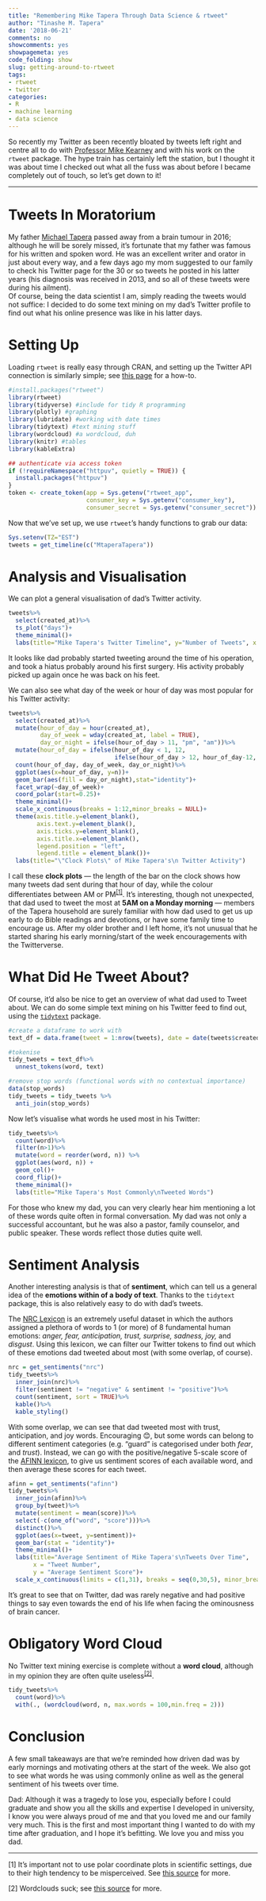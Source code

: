 ```yaml
---
title: "Remembering Mike Tapera Through Data Science & rtweet"
author: "Tinashe M. Tapera"
date: '2018-06-21'
comments: no
showcomments: yes
showpagemeta: yes
code_folding: show
slug: getting-around-to-rtweet
tags:
- rtweet
- twitter
categories:
- R
- machine learning
- data science
---
```


So recently my Twitter as been recently bloated by tweets left right and centre all to do with <a href="https://twitter.com/kearneymw">Professor Mike Kearney</a> and with his work on the `rtweet` package. The hype train has certainly left the station, but I thought it was about time I checked out what all the fuss was about before I became completely out of touch, so let's get down to it!<hr>

# Tweets In Moratorium

My father <a href="https://twitter.com/MtaperaTapera">Michael Tapera</a> passed away from a brain tumour in 2016; although he will be sorely missed, it's fortunate that my father was famous for his written and spoken word. He was an excellent writer and orator in just about every way, and a few days ago my mom suggested to our family to check his Twitter page for the 30 or so tweets he posted in his latter years (his diagnosis was received in 2013, and so all of these tweets were during his ailment).<br>Of course, being the data scientist I am, simply reading the tweets would not suffice: I decided to do some text mining on my dad's Twitter profile to find out what his online presence was like in his latter days.

# Setting Up

Loading `rtweet` is really easy through CRAN, and setting up the Twitter API connection is similarly simple; see <a href="http://rtweet.info/articles/auth.html">this page</a> for a how-to.
```r
#install.packages("rtweet")
library(rtweet)
library(tidyverse) #include for tidy R programming
library(plotly) #graphing
library(lubridate) #working with date times
library(tidytext) #text mining stuff
library(wordcloud) #a wordcloud, duh
library(knitr) #tables
library(kableExtra)
```

```r
## authenticate via access token
if (!requireNamespace("httpuv", quietly = TRUE)) {
  install.packages("httpuv")
}
token <- create_token(app = Sys.getenv("rtweet_app",
                      consumer_key = Sys.getenv("consumer_key"),
                      consumer_secret = Sys.getenv("consumer_secret"))
```

Now that we've set up, we use `rtweet`'s handy functions to grab our data:
```r
Sys.setenv(TZ="EST")
tweets = get_timeline(c("MtaperaTapera"))
```

# Analysis and Visualisation

We can plot a general visualisation of dad's Twitter activity.
```r
tweets%>%
  select(created_at)%>%
  ts_plot("days")+
  theme_minimal()+
  labs(title="Mike Tapera's Twitter Timeline", y="Number of Tweets", x = "Date")
```
It looks like dad probably started tweeting around the time of his operation, and took a hiatus probably around his first surgery. His activity probably picked up again once he was back on his feet.

We can also see what day of the week or hour of day was most popular for his Twitter activity:

```r
tweets%>%
  select(created_at)%>%
  mutate(hour_of_day = hour(created_at),
         day_of_week = wday(created_at, label = TRUE),
         day_or_night = ifelse(hour_of_day > 11, "pm", "am"))%>%
  mutate(hour_of_day = ifelse(hour_of_day < 1, 12,
                              ifelse(hour_of_day > 12, hour_of_day-12, hour_of_day)))%>%
  count(hour_of_day, day_of_week, day_or_night)%>%
  ggplot(aes(x=hour_of_day, y=n))+
  geom_bar(aes(fill = day_or_night),stat="identity")+
  facet_wrap(~day_of_week)+
  coord_polar(start=0.25)+
  theme_minimal()+
  scale_x_continuous(breaks = 1:12,minor_breaks = NULL)+
  theme(axis.title.y=element_blank(),
        axis.text.y=element_blank(),
        axis.ticks.y=element_blank(),
        axis.title.x=element_blank(),
        legend.position = "left",
        legend.title = element_blank())+
  labs(title="\"Clock Plots\" of Mike Tapera's\n Twitter Activity")
```

I call these <strong>clock plots</strong> — the length of the bar on the clock shows how many tweets dad sent during that hour of day, while the colour differentiates between AM or PM<sup><a href="#footnote-1">[1]</a></sup>. It's interesting, though not unexpected, that dad used to tweet the most at <strong>5AM on a Monday morning</strong> — members of the Tapera household are surely familiar with how dad used to get us up early to do Bible readings and devotions, or have some family time to encourage us. After my older brother and I left home, it's not unusual that he started sharing his early morning/start of the week encouragements with the Twitterverse.

# What Did He Tweet About?

Of course, it'd also be nice to get an overview of what dad used to Tweet about. We can do some simple text mining on his Twitter feed to find out, using the <a href="https://www.tidytextmining.com/tidytext.html">`tidytext`</a> package.

```r
#create a dataframe to work with
text_df = data.frame(tweet = 1:nrow(tweets), date = date(tweets$created_at), text = tweets$text, stringsAsFactors = FALSE)

#tokenise
tidy_tweets = text_df%>%
  unnest_tokens(word, text)

#remove stop words (functional words with no contextual importance)
data(stop_words)
tidy_tweets = tidy_tweets %>%
  anti_join(stop_words)
```

Now let's visualise what words he used most in his Twitter:
```r
tidy_tweets%>%
  count(word)%>%
  filter(n>1)%>%
  mutate(word = reorder(word, n)) %>%
  ggplot(aes(word, n)) +
  geom_col()+
  coord_flip()+
  theme_minimal()+
  labs(title="Mike Tapera's Most Commonly\nTweeted Words")
```
For those who knew my dad, you can very clearly hear him mentioning a lot of these words quite often in formal conversation. My dad was not only a successful accountant, but he was also a pastor, family counselor, and public speaker. These words reflect those duties quite well.

# Sentiment Analysis

Another interesting analysis is that of <strong>sentiment</strong>, which can tell us a general idea of the <strong>emotions within of a body of text</strong>. Thanks to the `tidytext` package, this is also relatively easy to do with dad's tweets.

The <a href="http://saifmohammad.com/WebPages/NRC-Emotion-Lexicon.htm">NRC Lexicon</a> is an extremely useful dataset in which the authors assigned a plethora of words to 1 (or more) of 8 fundamental human emotions: <i>anger, fear, anticipation, trust, surprise, sadness, joy,</i> and <i>disgust</i>. Using this lexicon, we can filter our Twitter tokens to find out which of these emotions dad tweeted about most (with some overlap, of course).

```r
nrc = get_sentiments("nrc")
tidy_tweets%>%
  inner_join(nrc)%>%
  filter(sentiment != "negative" & sentiment != "positive")%>%
  count(sentiment, sort = TRUE)%>%
  kable()%>%
  kable_styling()
```

With some overlap, we can see that dad tweeted most with trust, anticipation, and joy words. Encouraging 😊, but some words can belong to different sentiment categories (e.g. "guard" is categorised under both <i>fear</i>, and <i>trust</i>). Instead, we can go with the positive/negative 5-scale score of the <a href="http://www2.imm.dtu.dk/pubdb/views/publication_details.php?id=6010">AFINN lexicon</a>, to give us sentiment scores of each available word, and then average these scores for each tweet.

```r
afinn = get_sentiments("afinn")
tidy_tweets%>%
  inner_join(afinn)%>%
  group_by(tweet)%>%
  mutate(sentiment = mean(score))%>%
  select(-c(one_of("word", "score")))%>%
  distinct()%>%
  ggplot(aes(x=tweet, y=sentiment))+
  geom_bar(stat = "identity")+
  theme_minimal()+
  labs(title="Average Sentiment of Mike Tapera's\nTweets Over Time",
       x = "Tweet Number",
       y = "Average Sentiment Score")+
  scale_x_continuous(limits = c(1,31), breaks = seq(0,30,5), minor_breaks = 1:31)
```

It's great to see that on Twitter, dad was rarely negative and had positive things to say even towards the end of his life when facing the ominousness of brain cancer.

# Obligatory Word Cloud

No Twitter text mining exercise is complete without a <strong>word cloud</strong>, although in my opinion they are often quite useless<sup><a href="#footnote-2">[2]</a></sup>.
```r
tidy_tweets%>%
  count(word)%>%
  with(., (wordcloud(word, n, max.words = 100,min.freq = 2)))
```

# Conclusion

A few small takeaways are that we're reminded how driven dad was by early mornings and motivating others at the start of the week. We also got to see what words he was using commonly online as well as the general sentiment of his tweets over time.

Dad: Although it was a tragedy to lose you, especially before I could graduate and show you all the skills and expertise I developed in university, I know you were always proud of me and that you loved me and our family very much. This is the first and most important thing I wanted to do with my time after graduation, and I hope it's befitting. We love you and miss you dad.

<hr>
<p id="footnote-1">[1] It's important not to use polar coordinate plots in scientific settings, due to their high tendency to be misperceived. See <a href="https://eagereyes.org/blog/2016/an-illustrated-tour-of-the-pie-chart-study-results">this source</a> for more.</p>
<p id="footnote-2">[2] Wordclouds suck; see <a href="https://www.visioncritical.com/pros-and-cons-word-clouds-visualizations/"> this source</a> for more.</p>